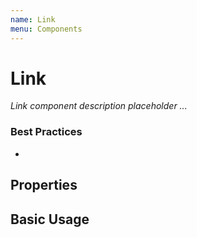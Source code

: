 ```yaml
---
name: Link
menu: Components
---
```



# Link

_Link component description placeholder ..._

### Best Practices

-

## Properties

<Props of={Link} />

## Basic Usage

<Link></Link>
